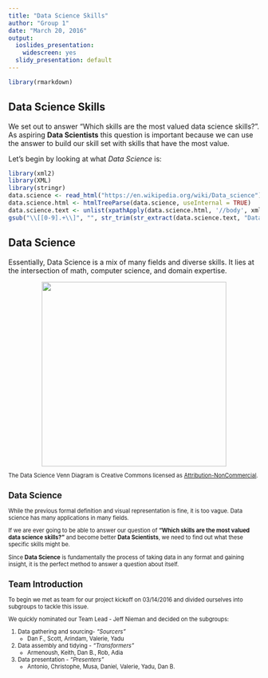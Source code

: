 ```yaml
---
title: "Data Science Skills"
author: "Group 1"
date: "March 20, 2016"
output:
  ioslides_presentation:
    widescreen: yes
  slidy_presentation: default
---
```


```r
library(rmarkdown)
```

## Data Science Skills {.smaller}

We set out to answer "Which skills are the most valued data science skills?". As aspiring **Data Scientists** this question is important because we can use the answer to build our skill set with skills that have the most value. 

Let's begin by looking at what *Data Science* is: 

```r
library(xml2)
library(XML)
library(stringr)
data.science <- read_html("https://en.wikipedia.org/wiki/Data_science")
data.science.html <- htmlTreeParse(data.science, useInternal = TRUE) 
data.science.text <- unlist(xpathApply(data.science.html, '//body', xmlValue))
gsub("\\[[0-9].+\\]", "", str_trim(str_extract(data.science.text, "Data Science is.+")))
```

## Data Science

Essentially, Data Science is a mix of many fields and diverse skills. It lies at the intersection of math, computer science, and domain expertise. 

<center><img src="https://raw.githubusercontent.com/ChristopheHunt/MSDA---Coursework/master/Data%20607/Homework/Group%20Project/Data_Science_VD.png" height="370px" /></center>

<div class="footer" style="margin-top;font-size:80%;"> The Data Science Venn Diagram is Creative Commons licensed as [Attribution-NonCommercial](http://creativecommons.org/licenses/by-nc/3.0/legalcode).

## Data Science

While the previous formal definition and visual representation is fine, it is too vague. Data science has many applications in many fields.

If we are ever going to be able to answer our question of **"Which skills are the most valued data science skills?"** and become better **Data Scientists**, we need to find out what these specific skills might be.

Since **Data Science** is fundamentally the process of taking data in any format and gaining insight, it is the perfect method to answer a question about itself.


## Team Introduction 

To begin we met as team for our project kickoff on 03/14/2016 and divided ourselves into subgroups to tackle this issue. 

We quickly nominated our Team Lead - Jeff Nieman and decided on the subgroups: 

1. Data gathering and sourcing- *"Sourcers"*
      - Dan F., Scott, Arindam, Valerie, Yadu
2. Data assembly and tidying - *"Transformers"*
      - Armenoush, Keith, Dan B., Rob,  Adia
3. Data presentation - *"Presenters"*
      - Antonio, Christophe, Musa, Daniel, Valerie, Yadu, Dan B.

